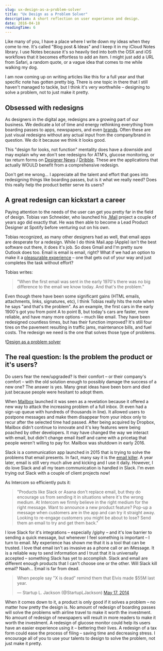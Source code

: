 ```yaml
---
slug: ux-design-as-a-problem-solver
title: "Ux Design as a Problem Solver"
description: A short reflection on user experience and design.
date: 2016-04-18
readingTime: 6
---
```


Like many of you, I have a place where I write down my ideas when they come to me. It's called "Blog post & Ideas" and I keep it in my iCloud Notes library. I use Notes because it's so heavily tied into both the OSX and iOS workflows that it becomes effortless to add an item. I might just add a URL from Safari, a random quote, or a vague idea that comes to me while walking my dog.

I am now coming up on writing articles like this for a full year and that specific note has gotten pretty big. There is one topic in there that I still haven't managed to tackle, but I think it's very worthwhile &#8211; designing to solve a problem, not to just make it pretty.

## Obsessed with redesigns

As designers in the digital age, redesigns are a growing part of our business. We dedicate a lot of time and energy rethinking everything from boarding passes to apps, newspapers, and even <a href="http://www.minimallyminimal.com/blog/2012/7/3/the-next-microsoft.html" target="_blank">brands</a>. Often these are just visual redesigns without any actual input from the company/brand in question. We do it because we think it looks good.

This "design for looks, not function" mentality does have a downside and may explain why we don't see redesigns for ATM's, glucose monitoring, or tax return forms on <a href="http://www.designernews.com" target="_blank">Designer News</a> / <a href="https://dribbble.com/shots" target="_blank">Dribble</a>. These are the applications that actually WOULD benefit from a comprehensive redesign.

Don't get me wrong&#8230; I appreciate all the talent and effort that goes into redesigning things like boarding passes, but is it what we really need? Does this really help the product better serve its users?

## A great redesign can kickstart a career

Paying attention to the needs of the user can get you pretty far in the field of design. Tobias van Schneider, who launched his <a href="http://www.vanschneider.com/work/dotmailapp/" target="_blank">.Mail</a> project a couple of years ago did exactly that. He was then able to become a Lead Product Designer at Spotify before venturing out on his own.

Tobias recognized, as many other designers had as well, that email apps are desperate for a redesign. While I do think Mail.app (Apple) isn't the best software out there, it does it's job. So does Gmail and I'm pretty sure Outlook does too. Email is email is email, right? What if we had an option to make it a <a href="/the-extra-effort-for-great-ux/" target="_blank">pleasurable experience</a> &#8211; one that gets out of your way and just completes the task without effort?

Tobias writes:
> "When the first email was sent in the early 1970's there was no big difference to the email we know today. And that's the problem."

Even though there have been some significant gains (HTML emails, attachments, links, signatures, etc), I think Tobias really hits the note when he says "and that's the problem". As an example, the first cars in the early 1900's got you from point A to point B, but today's cars are faster, more reliable, and have many more options &#8211; much like email. They have been redesigned countless times, but has their function improved? It's still four tires on the pavement resulting in traffic jams, maintenance bills, and fuel costs. The redesign we need is the one that solves those type of problems.

!<a href="/images/articles/giphy-1.gif">Design as a problem solver</a>

## The real question: Is the problem the product or it's users?

Do users fear the new/upgraded? Is their comfort &#8211; or their company's comfort &#8211; with the old solution enough to possibly damage the success of a new one? The answer is yes. Many great ideas have been born and died just because people were hesitant to adopt them.

When <a href="http://www.mailboxapp.com" target="_blank">Mailbox</a> launched it was seen as a revelation because it offered a new way to attack the increasing problem of a full inbox. (It even had a sign-up queue with hundreds of thousands in line). It allowed users to postpone messages and make them disappear from your inbox only to recur after the selected time had passed. After being acquired by Dropbox, Mailbox didn't continue to innovate and it's key features were being poached by other developers. It may have changed the way we interact with email, but didn't change email itself and came with a pricetag that people weren't willing to pay for. Mailbox was shutdown in early 2016.

Slack is a communication app launched in 2015 that is trying to solve the problems that email presents. In fact, many say it is the <a href="http://www.theverge.com/2014/8/12/5991005/slack-is-killing-email-yes-really" target="_blank">email killer</a>. A year later, email is still very much alive and kicking and I use it daily. However, I do love Slack and all my team communication is handled in Slack. I'm even trying out Slack with a couple of client projects now!

As Intercom so efficiently puts it:

> "Products like Slack or Asana don't replace email, but they do encourage us from sending it in situations where it's the wrong medium. At Intercom we firmly believe in the right medium for the right message. Want to announce a new product feature? Pop-up a message when customers are in the app and can try it straight away. Looking to re-engage customers you might be about to lose? Send them an email to try and get them back."

I love Slack for it's integrations &#8211; especially /giphy &#8211; and it's low barrier to sending a quick message, but whenever I feel something is important &#8211; I turn to email. My experience has shown me that it is a tool that can be trusted. I love that email isn't as invasive as a phone call or an iMessage. It is a reliable way to send information and I trust that it is universally accepted &#8211; something Slack has yet to accomplish. Slack and email are different enough products that I can't choose one or the other. Will Slack kill email? Naah... Email is far from dead.

<blockquote class="twitter-tweet" data-width="500">
  <p lang="en" dir="ltr">
    When people say "X is dead" remind them that Elvis made $55M last year.
  </p>

  <p>
    &mdash; Startup L. Jackson (@StartupLJackson) <a href="https://twitter.com/StartupLJackson/status/467768234138013696">May 17, 2014</a>
  </p>
</blockquote>



When it comes down to it, a product is only good if it solves a problem &#8211; no matter how pretty the design is. No amount of redesign of boarding passes will solve the problems with airline travel to make it worth the investment. No amount of redesign of newspapers will result in more readers to make it worth the investment. A redesign of glucose monitor could help its users have an easier experience using it &#8211; bettering their lives. A redesign of a tax form could ease the process of filing &#8211; saving time and decreasing stress. I encourage all of you to use your talents to design to solve the problem, not just make it pretty.